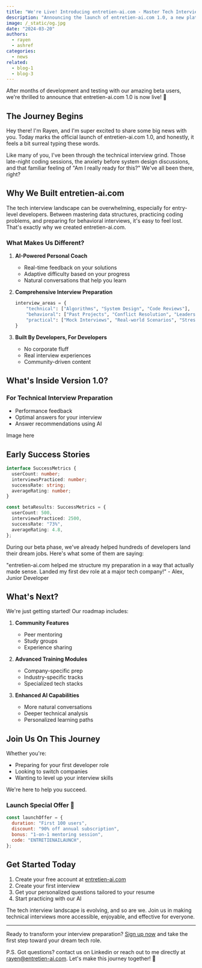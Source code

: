 ```yaml
---
title: "We're Live! Introducing entretien-ai.com - Master Tech Interviews with AI-Powered Practice"
description: "Announcing the launch of entretien-ai.com 1.0, a new platform helping developers ace their technical interviews through personalized AI coaching."
image: /_static/og.jpg
date: "2024-03-20"
authors:
  - rayen
  - ashref
categories:
  - news
related:
  - blog-1
  - blog-3
---
```


<Callout type="info" twClass="mt-0">
  After months of development and testing with our amazing beta users, we're
  thrilled to announce that entretien-ai.com 1.0 is now live! 🚀
</Callout>

## The Journey Begins

Hey there! I'm Rayen, and I'm super excited to share some big news with you. Today marks the official launch of entretien-ai.com 1.0, and honestly, it feels a bit surreal typing these words.

Like many of you, I've been through the technical interview grind. Those late-night coding sessions, the anxiety before system design discussions, and that familiar feeling of "Am I really ready for this?" We've all been there, right?

## Why We Built entretien-ai.com

The tech interview landscape can be overwhelming, especially for entry-level developers. Between mastering data structures, practicing coding problems, and preparing for behavioral interviews, it's easy to feel lost. That's exactly why we created entretien-ai.com.

### What Makes Us Different?

1. **AI-Powered Personal Coach**

   - Real-time feedback on your solutions
   - Adaptive difficulty based on your progress
   - Natural conversations that help you learn

2. **Comprehensive Interview Preparation**

   ```python
   interview_areas = {
       "technical": ["Algorithms", "System Design", "Code Reviews"],
       "behavioral": ["Past Projects", "Conflict Resolution", "Leadership"],
       "practical": ["Mock Interviews", "Real-world Scenarios", "Stress management"]
   }
   ```

3. **Built By Developers, For Developers**
   - No corporate fluff
   - Real interview experiences
   - Community-driven content

## What's Inside Version 1.0?

### For Technical Interview Preparation

- Performance feedback
- Optimal answers for your interview
- Answer recommendations using AI

Image here

## Early Success Stories

```typescript
interface SuccessMetrics {
  userCount: number;
  interviewsPracticed: number;
  successRate: string;
  averageRating: number;
}

const betaResults: SuccessMetrics = {
  userCount: 500,
  interviewsPracticed: 2500,
  successRate: "73%",
  averageRating: 4.8,
};
```

During our beta phase, we've already helped hundreds of developers land their dream jobs. Here's what some of them are saying:

<Callout type="success">
  "entretien-ai.com helped me structure my preparation in a way that actually
  made sense. Landed my first dev role at a major tech company!" - Alex, Junior
  Developer
</Callout>

## What's Next?

We're just getting started! Our roadmap includes:

1. **Community Features**

   - Peer mentoring
   - Study groups
   - Experience sharing

2. **Advanced Training Modules**

   - Company-specific prep
   - Industry-specific tracks
   - Specialized tech stacks

3. **Enhanced AI Capabilities**
   - More natural conversations
   - Deeper technical analysis
   - Personalized learning paths

## Join Us On This Journey

Whether you're:

- Preparing for your first developer role
- Looking to switch companies
- Wanting to level up your interview skills

We're here to help you succeed.

### Launch Special Offer 🎉

```javascript
const launchOffer = {
  duration: "First 100 users",
  discount: "90% off annual subscription",
  bonus: "1-on-1 mentoring session",
  code: "ENTRETIENAILAUNCH",
};
```

## Get Started Today

1. Create your free account at [entretien-ai.com](https://entretien-ai.com)
2. Create your first interview
3. Get your personalized questions tailored to your resume
4. Start practicing with our AI

<Callout type="warning">
  The tech interview landscape is evolving, and so are we. Join us in making
  technical interviews more accessible, enjoyable, and effective for everyone.
</Callout>

---

Ready to transform your interview preparation? [Sign up now](https://entretien-ai.com) and take the first step toward your dream tech role.

P.S. Got questions? contact us on Linkedin or reach out to me directly at rayen@entretien-ai.com. Let's make this journey together! 🚀
